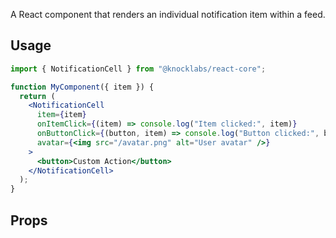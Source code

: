 A React component that renders an individual notification item within a feed.

## Usage

```jsx
import { NotificationCell } from "@knocklabs/react-core";

function MyComponent({ item }) {
  return (
    <NotificationCell
      item={item}
      onItemClick={(item) => console.log("Item clicked:", item)}
      onButtonClick={(button, item) => console.log("Button clicked:", button)}
      avatar={<img src="/avatar.png" alt="User avatar" />}
    >
      <button>Custom Action</button>
    </NotificationCell>
  );
}
```

## Props

<Attributes>
  <Attribute
    name="item"
    type="FeedItem"
    description="The feed item (notification) to render."
  />
  <Attribute
    name="onItemClick"
    type="function"
    description="The function to be invoked when the notification cell is clicked."
  />
  <Attribute
    name="onButtonClick"
    type="function"
    description="The function to be invoked when a button rendered in the notification cell is clicked."
  />
  <Attribute
    name="avatar"
    type="ReactNode"
    description="Render a custom avatar for the feed item."
  />
  <Attribute
    name="archiveButton"
    type="ReactNode"
    description="Render a custom archive button for the feed item."
  />
  <Attribute
    name="children"
    type="ReactNode"
    description="A set of children to render inside of the cell, will be rendered under the main content in a `rnf-notification-cell__child-content` div. Useful for rendering action buttons."
  />
</Attributes>
